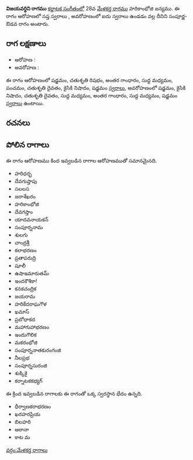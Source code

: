 {{Infobox ragam
	| name          	= విజయవర్ధిని
	| synonym	    	= 
	| mela          	= 
	| chakra        	= 
	| janaka        	= 
	| type          	= సంపూర్ణ-ఔడవ
	| arohanam      	= {{svaraC|S|R2|G3|M1|P|D2|N2|S'}} 
	| avarohanam    	= {{svaraC|S'|N2|D2|M1|G3|M1|S}}
	| jeeva         	=
	| chhaya        	=
	| nyasa         	=
	| vishesha      	= 
	| equivalent  		= 
}}
{{కర్ణాటక సంగీత రాగాలు}}
'''విజయవర్ధిని రాగము''' [[కర్ణాటక సంగీతం]]లో 28వ [[మేళకర్త రాగము]] హరికాంభోజి జన్యము.  ఈ రాగం ఆరోహణలో సప్త స్వరాలు , అవరోహణంలో ఐదు స్వరాలు ఉండడం వల్ల దీనిని సంపూర్ణ-ఔడవ రాగం అంటారు.


==రాగ లక్షణాలు==


* ఆరోహణ : {{svaraC|S|R2|G3|M1|P|D2|N2|S'}} 
* అవరోహణ : {{svaraC|S'|N2|D2|M1|G3|M1|S}}

ఈ రాగం ఆరోహణంలో షడ్జమం, చతుశృతి రిషభం, అంతర గాంధారం, సుద్ద మధ్యమం, పంచమం, చతుశృతి దైవతం, కైసికి నిషాదం, షడ్జమం [[స్వరాలు]], అవరోహణంలో షడ్జమం, కైసికి నిషాదం, చతుశృతి దైవతం, సుద్ద మధ్యమం, అంతర గాంధారం, సుద్ద మధ్యమం, షడ్జమం [[స్వరాలు]] ఉంటాయి.

==రచనలు==



==పోలిన రాగాలు==
ఈ రాగం ఆరోహణము కింద ఇవ్వబడిన రాగాల ఆరోహణముతో సమానమైనది.
* హరిధర్భ
* దేవగుప్తాపు
* సలలస
* జరాశేఖరం
* హరికాంభోజి
* దేవగప్తాం
* యాదవనాయకన్
* సంపూర్ననామ
* శులగు
* చాంద్రశ్రీ
* కలాభరణం
* ప్రతాపరుద్రి
* షూలీ
* ఉషాఇమారుతమ్
* ఇందకౌశికా!
* కనకచంద్రిక
* జయరామ
* హరికేదరాఘగౌళ
* ఖమాస్
* ప్రబోధాకద
* మహాగుహాభరణం
* ఇందుగౌలిక
* మకరంభోజి
* సంపూర్ననాతకురంగంజి
* నీలప్రభ
* సంపూర్నసురంజి
* శుక్కికై
* కర్నాటకకభ్యగ్

ఈ క్రింద ఇవ్వబడిన రాగాలకు ఈ రాగంతో ఒక్క స్వరస్థాన భేదం ఉన్నది.
* ధీర్వాణకరాభరణం
* ఖరహరప్రియ
* బిలహరి
* ఆఠానా
* కాట మ



[[వర్గం:మేళకర్త రాగాలు]]